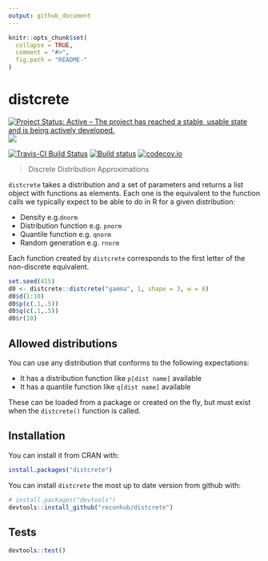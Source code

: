 ```yaml
---
output: github_document
---
```


<!-- README.md is generated from README.Rmd. Please edit that file -->

```r
knitr::opts_chunk$set(
  collapse = TRUE,
  comment = "#>",
  fig.path = "README-"
)
```

# distcrete

[![Project Status: Active – The project has reached a stable, usable state and is being actively developed.](http://www.repostatus.org/badges/latest/active.svg)](http://www.repostatus.org/#active)
[![](http://cranlogs.r-pkg.org/badges/distcrete)](http://cran.rstudio.com/packages=distcrete)


[![Travis-CI Build Status](https://travis-ci.org/reconhub/distcrete.svg?branch=master)](https://travis-ci.org/reconhub/distcrete)
[![Build status](https://ci.appveyor.com/api/projects/status/uy5out71p9qkh93i/branch/master?svg=true)](https://ci.appveyor.com/project/thibautjombart/distcrete/branch/master)
[![codecov.io](https://codecov.io/github/reconhub/distcrete/coverage.svg?branch=master)](https://codecov.io/github/reconhub/distcrete?branch=master)


> Discrete Distribution Approximations

`distcrete` takes a distribution and a set of parameters and returns a list object with functions as elements. Each one is the equivalent to the function calls we typically expect to be able to do in R for a given distribution: 

- Density e.g.`dnorm` 
- Distribution function e.g. `pnorm`
- Quantile function e.g. `qnorm`
- Random generation e.g. `rnorm`

Each function created by `distcrete` corresponds to the first letter of the non-discrete equivalent.

```r
set.seed(415)
d0 <- distcrete::distcrete("gamma", 1, shape = 3, w = 0)
d0$d(1:10)
d0$p(c(.1,.5))
d0$q(c(.1,.5))
d0$r(10)
```

## Allowed distributions
You can use any distribution that conforms to the following expectations:

- It has a distribution function like `p[dist name]` available
- It has a quantile function like `q[dist name]` available

These can be loaded from a package or created on the fly, but must exist when the `distcrete()` function is called.

## Installation

You can install it from CRAN with:
```r
install.packages("distcrete")
```

You can install `distcrete` the most up to date version from github with:

```r
# install.packages("devtools")
devtools::install_github("reconhub/distcrete")
```

## Tests
```r
devtools::test()
```
